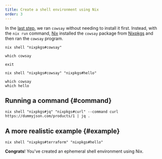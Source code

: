 ```yaml
---
title: Create a shell environment using Nix
order: 3
---
```


In the [last step][nix-run], we ran `cowsay` without needing to install it first.
Instead, with the `nix run` command, [Nix] installed the `cowsay` package from [Nixpkgs] and then ran the `cowsay` program.

```shell
nix shell "nixpkgs#cowsay"
```

```shell
which cowsay
```

```shell
exit
```

```shell
nix shell "nixpkgs#cowsay" "nixpkgs#hello"
```

```shell
which cowsay
which hello
```

## Running a command \{#command}

```shell
nix shell "nixpkgs#jq" "nixpkgs#curl" --command curl https://dummyjson.com/products/1 | jq .
```

## A more realistic example \{#example}

```shell
nix shell "nixpkgs#terraform" "nixpkgs#hello"
```

**Congrats**!
You've created an ephemeral shell environment using Nix.

[hello]: https://gnu.org/software/hello
[nix]: /concepts/nix
[nix-run]: /start/nix-run
[nixpkgs]: /concepts/nixpkgs
